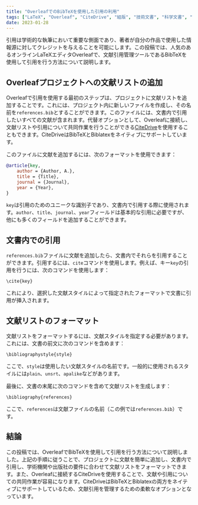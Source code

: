 ```yaml
---
title: "OverleafでのBibTeXを使用した引用の利用"
tags: ["LaTeX", "Overleaf", "CiteDrive", "組版", "技術文書", "科学文書", "研究論文", "論文", "マークアップ言語", "フォーマット", "テキストエディタ", "コラボレーション", "引用管理"]
date: 2023-01-28
---
```


引用は学術的な執筆において重要な側面であり、著者が自分の作品で使用した情報源に対してクレジットを与えることを可能にします。この投稿では、人気のあるオンラインLaTeXエディタOverleafで、文献引用管理ツールであるBibTeXを使用して引用を行う方法について説明します。


<CiteDrive />

## Overleafプロジェクトへの文献リストの追加

Overleafで引用を使用する最初のステップは、プロジェクトに文献リストを追加することです。これには、プロジェクト内に新しいファイルを作成し、その名前を`references.bib`とすることができます。このファイルには、文書内で引用したいすべての文献が含まれます。代替オプションとして、Overleafに接続し、文献リストや引用について共同作業を行うことができる[CiteDrive](https://www.citedrive.com/)を使用することもできます。CiteDriveはBibTeXとBiblatexをネイティブにサポートしています。

このファイルに文献を追加するには、次のフォーマットを使用できます：

```bibtex
@article{key,   
	author = {Author, A.},   
	title = {Title},   
	journal = {Journal},   
	year = {Year}, 
}
```

`key`は引用のためのユニークな識別子であり、文書内で引用する際に使用されます。`author`、`title`、`journal`、`year`フィールドは基本的な引用に必要ですが、他にも多くのフィールドを追加することができます。

## 文書内での引用

`references.bib`ファイルに文献を追加したら、文書内でそれらを引用することができます。引用するには、`cite`コマンドを使用します。例えば、キー`key`の引用を行うには、次のコマンドを使用します：

`\cite{key}`

これにより、選択した文献スタイルによって指定されたフォーマットで文書に引用が挿入されます。

## 文献リストのフォーマット

文献リストをフォーマットするには、文献スタイルを指定する必要があります。これには、文書の前文に次のコマンドを含めます：

`\bibliographystyle{style}`

ここで、`style`は使用したい文献スタイルの名前です。一般的に使用されるスタイルには`plain`、`unsrt`、`apalike`などがあります。

最後に、文書の末尾に次のコマンドを含めて文献リストを生成します：

`\bibliography{references}`

ここで、`references`は文献ファイルの名前（この例では`references.bib`）です。

## 結論

この投稿では、OverleafでBibTeXを使用して引用を行う方法について説明しました。上記の手順に従うことで、プロジェクトに文献を簡単に追加し、文書内で引用し、学術機関や出版社の要件に合わせて文献リストをフォーマットできます。また、Overleafに接続するCiteDriveを使用することで、文献や引用についての共同作業が容易になります。CiteDriveはBibTeXとBiblatexの両方をネイティブにサポートしているため、文献引用を管理するための柔軟なオプションとなっています。
